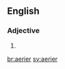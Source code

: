 ==English==

===Adjective===
{{head|en|adjective comparative form}}

# {{en-comparative of|aery}}

[[br:aerier]]
[[sv:aerier]]